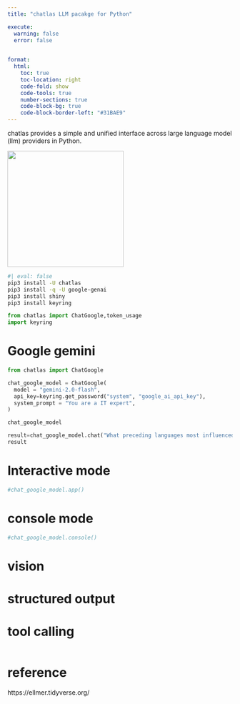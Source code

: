 ```yaml
---
title: "chatlas LLM pacakge for Python"

execute:
  warning: false
  error: false

  
format:
  html:
    toc: true
    toc-location: right
    code-fold: show
    code-tools: true
    number-sections: true
    code-block-bg: true
    code-block-border-left: "#31BAE9"
---
```


chatlas provides a simple and unified interface across large language model (llm) providers in Python. 

![](https://posit-dev.github.io/chatlas/images/logo.png){width="260"}


```bash
#| eval: false
pip3 install -U chatlas
pip3 install -q -U google-genai
pip3 install shiny
pip3 install keyring
```

```python
from chatlas import ChatGoogle,token_usage
import keyring
```

# Google gemini

```python
from chatlas import ChatGoogle

chat_google_model = ChatGoogle(
  model = "gemini-2.0-flash",
  api_key=keyring.get_password("system", "google_ai_api_key"),
  system_prompt = "You are a IT expert",
)

chat_google_model
```

```python
result=chat_google_model.chat("What preceding languages most influenced Python?")
result
```

# Interactive mode

```python
#chat_google_model.app()
```

# console mode

```python
#chat_google_model.console()
```

# vision



# structured output


# tool calling

```bash

```



# reference

https://ellmer.tidyverse.org/
